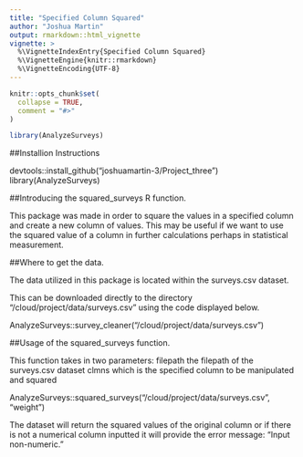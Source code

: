 ```yaml
---
title: "Specified Column Squared"
author: "Joshua Martin"
output: rmarkdown::html_vignette
vignette: >
  %\VignetteIndexEntry{Specified Column Squared}
  %\VignetteEngine{knitr::rmarkdown}
  %\VignetteEncoding{UTF-8}
---
```


```r
knitr::opts_chunk$set(
  collapse = TRUE,
  comment = "#>"
)
```

```r
library(AnalyzeSurveys)
```

##Installion Instructions

devtools::install_github("joshuamartin-3/Project_three")
library(AnalyzeSurveys)

##Introducing the squared_surveys R function.

This package was made in order to square the values in a specified column and create a new column of values. This may be useful if we want to use the squared value of a column in further calculations perhaps in statistical measurement.

##Where to get the data.

The data utilized in this package is located within the surveys.csv dataset.

This can be downloaded directly to the directory "/cloud/project/data/surveys.csv" using the code displayed below.

AnalyzeSurveys::survey_cleaner("/cloud/project/data/surveys.csv")

##Usage of the squared_surveys function.

This function takes in two parameters: 
filepath the filepath of the surveys.csv dataset
clmns which is the specified column to be manipulated and squared

AnalyzeSurveys::squared_surveys("/cloud/project/data/surveys.csv", "weight")

The dataset will return the squared values of the original column or if there is not a numerical column inputted it will provide the error message: "Input non-numeric."
